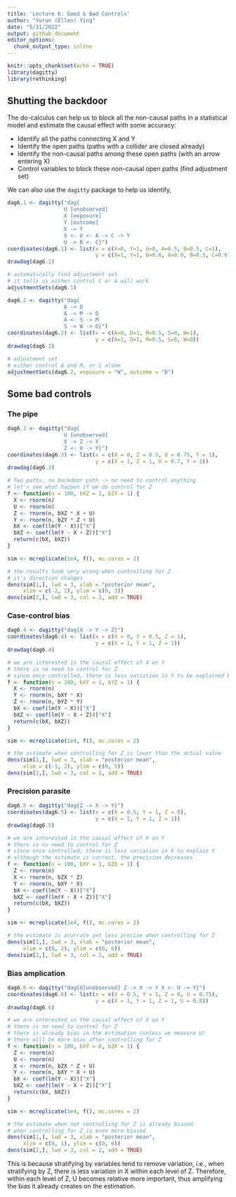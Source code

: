 ```yaml
---
title: 'Lecture 6: Good & Bad Controls'
author: "Yurun (Ellen) Ying"
date: "5/31/2022"
output: github_document
editor_options: 
  chunk_output_type: inline
---
```


```r
knitr::opts_chunk$set(echo = TRUE)
library(dagitty)
library(rethinking)
```

## Shutting the backdoor

The do-calculus can help us to block all the non-causal paths in a statistical model and estimate the causal effect with some accuracy:

- Identify all the paths connecting X and Y
- Identify the open paths (paths with a collider are closed already)
- Identify the non-causal paths among these open paths (with an arrow entering X)
- Control variables to block these non-causal open paths (find adjustment set)

We can also use the `dagitty` package to help us identify,

```r
dag6.1 <- dagitty("dag{
                  U [unobserved]
                  X [exposure] 
                  Y [outcome] 
                  X -> Y
                  X <- U <- A -> C -> Y 
                  U -> B <- C}")
coordinates(dag6.1) <- list(x = c(X=0, Y=1, U=0, A=0.5, B=0.5, C=1),
                            y = c(X=1, Y=1, U=0.6, A=0.9, B=0.3, C=0.6))
drawdag(dag6.1)

# automatically find adjustment set
# it tells us either control C or A will work
adjustmentSets(dag6.1)
```

```r
dag6.2 <- dagitty("dag{
                  A -> D
                  A -> M -> D
                  A <- S -> M
                  S -> W -> D}")
coordinates(dag6.2) <- list(x = c(A=0, D=1, M=0.5, S=0, W=1),
                            y = c(A=1, D=1, M=0.5, S=0, W=0))
drawdag(dag6.2)

# adjustment set
# either control A and M, or S alone
adjustmentSets(dag6.2, exposure = "W", outcome = "D")
```

## Some bad controls

### The pipe
```r
dag6.3 <- dagitty("dag{
                  U [unobserved]
                  X -> Z -> Y
                  Z <- U -> Y}")
coordinates(dag6.3) <- list(x = c(X = 0, Z = 0.5, U = 0.75, Y = 1),
                            y = c(X = 1, Z = 1, U = 0.7, Y = 1))
drawdag(dag6.3)

# Two paths, no backdoor path -> no need to control anything
# let's see what happen if we do control for Z
f <- function(n = 100, bXZ = 1, bZY = 1) {
  X <- rnorm(n)
  U <- rnorm(n)
  Z <- rnorm(n, bXZ * X + U)
  Y <- rnorm(n, bZY * Z + U)
  bX <- coef(lm(Y ~ X))["X"]
  bXZ <- coef(lm(Y ~ X + Z))["X"]
  return(c(bX, bXZ))
}

sim <- mcreplicate(1e4, f(), mc.cores = 2)

# the results look very wrong when controlling for Z
# it's direction changes
dens(sim[1,], lwd = 3, xlab = "posterior mean", 
     xlim = c(-2, 2), ylim = c(0, 3))
dens(sim[2,], lwd = 3, col = 2, add = TRUE)
```

### Case-control bias
```r
dag6.4 <- dagitty("dag{X -> Y -> Z}")
coordinates(dag6.4) <- list(x = c(X = 0, Y = 0.5, Z = 1),
                            y = c(X = 1, Y = 1, Z = 1))
drawdag(dag6.4)

# we are interested in the causal effect of X on Y
# there is no need to control for Z
# since once controlled, there is less variation in Y to be explained by X
f <- function(n = 100, bXY = 1, bYZ = 1) {
  X <- rnorm(n)
  Y <- rnorm(n, bXY * X)
  Z <- rnorm(n, bYZ * Y)
  bX <- coef(lm(Y ~ X))["X"]
  bXZ <- coef(lm(Y ~ X + Z))["X"]
  return(c(bX, bXZ))
}

sim <- mcreplicate(1e4, f(), mc.cores = 2)

# the estimate when controlling for Z is lower than the actual value
dens(sim[1,], lwd = 3, xlab = "posterior mean", 
     xlim = c(-1, 2), ylim = c(0, 5))
dens(sim[2,], lwd = 3, col = 2, add = TRUE)

```

### Precision parasite
```r
dag6.5 <- dagitty("dag{Z -> X -> Y}")
coordinates(dag6.5) <- list(x = c(X = 0.5, Y = 1, Z = 0),
                            y = c(X = 1, Y = 1, Z = 1))
drawdag(dag6.5)

# we are interested in the causal effect of X on Y
# there is no need to control for Z
# since once controlled, there is less variation in X to explain Y
# although the estimate is correct, the precision decreases
f <- function(n = 100, bXY = 1, bZX = 1) {
  Z <- rnorm(n)
  X <- rnorm(n, bZX * Z)
  Y <- rnorm(n, bXY * X)
  bX <- coef(lm(Y ~ X))["X"]
  bXZ <- coef(lm(Y ~ X + Z))["X"]
  return(c(bX, bXZ))
}

sim <- mcreplicate(1e4, f(), mc.cores = 2)

# the estimate is acurrate yet less precise when controlling for Z
dens(sim[1,], lwd = 3, xlab = "posterior mean", 
     xlim = c(0, 2), ylim = c(0, 6))
dens(sim[2,], lwd = 3, col = 2, add = TRUE)
```

### Bias amplication
```r
dag6.6 <- dagitty("dag{U[unobserved] Z -> X -> Y X <- U -> Y}")
coordinates(dag6.6) <- list(x = c(X = 0.5, Y = 1, Z = 0, U = 0.75),
                            y = c(X = 1, Y = 1, Z = 1, U = 0.8))
drawdag(dag6.6)

# we are interested in the causal effect of X on Y
# there is no need to control for Z
# there is already bias in the estimation (unless we measure U)
# there will be more bias after controlling for Z
f <- function(n = 100, bXY = 0, bZX = 1) {
  Z <- rnorm(n)
  U <- rnorm(n)
  X <- rnorm(n, bZX * Z + U)
  Y <- rnorm(n, bXY * X + U)
  bX <- coef(lm(Y ~ X))["X"]
  bXZ <- coef(lm(Y ~ X + Z))["X"]
  return(c(bX, bXZ))
}

sim <- mcreplicate(1e4, f(), mc.cores = 2)

# the estimate when not controlling for Z is already biased
# when controlling for Z is even more biased
dens(sim[1,], lwd = 3, xlab = "posterior mean", 
     xlim = c(0, 1), ylim = c(0, 6))
dens(sim[2,], lwd = 3, col = 2, add = TRUE)
```

This is because stratifying by variables tend to remove variation, i.e., when stratifying by Z, there is less variation in X within each level of Z. Therefore, within each level of Z, U becomes relative more important, thus amplifying the bias it already creates on the estimation.
